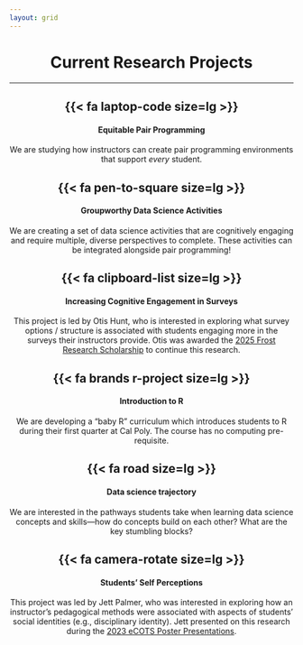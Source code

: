 ```yaml
---
layout: grid
---
```



::: {style="text-align: center;"}

# Current Research Projects {style="text-align: center;"}

***

::: grid
::: g-col-4
# {{< fa laptop-code size=lg >}} {.icon}

#### Equitable Pair Programming

::: small
We are studying how instructors can create pair programming environments that
support *every* student. 
:::
:::

::: g-col-4

# {{< fa pen-to-square size=lg >}} {.icon}

#### Groupworthy Data Science Activities

::: small
We are creating a set of data science activities that are cognitively engaging
and require multiple, diverse perspectives to complete. These activities can be
integrated alongside pair programming! 
:::
:::

::: g-col-4
# {{< fa clipboard-list size=lg >}} {.icon}

#### Increasing Cognitive Engagement in Surveys

::: small
This project is led by Otis Hunt, who is interested in exploring what survey
options / structure is associated with students engaging more in the surveys
their instructors provide. Otis was awarded the [2025 Frost Research Scholarship](https://cosam.calpoly.edu/prospective-students/frost-fund/frost-scholarship)
to continue this research. 
:::
:::
:::

<!-- <i class="fa-solid fa-"></i> -->

::: grid

::: g-col-4
# {{< fa brands r-project size=lg >}} {.icon}

#### Introduction to R

::: small
We are developing a "baby R" curriculum which introduces students to R during 
their first quarter at Cal Poly. The course has no computing pre-requisite. 
:::
:::

::: g-col-4
# {{< fa road size=lg >}} {.icon}

#### Data science trajectory

::: small
We are interested in the pathways students take when learning data science 
concepts and skills---how do concepts build on each other? What are the
key stumbling blocks?
:::
:::

::: g-col-4
# {{< fa camera-rotate size=lg >}} {.icon}

#### Students' Self Perceptions

::: small
This project was led by Jett Palmer, who was interested in exploring how an 
instructor's pedagogical methods were associated with aspects of students’
social identities (e.g., disciplinary identity). Jett presented on this 
research during the [2023 eCOTS Poster Presentations](Student Collaborative Experiences & Self-Perceptsions -- A Comparison Study of Complex Instruction).
:::
:::
:::
:::
